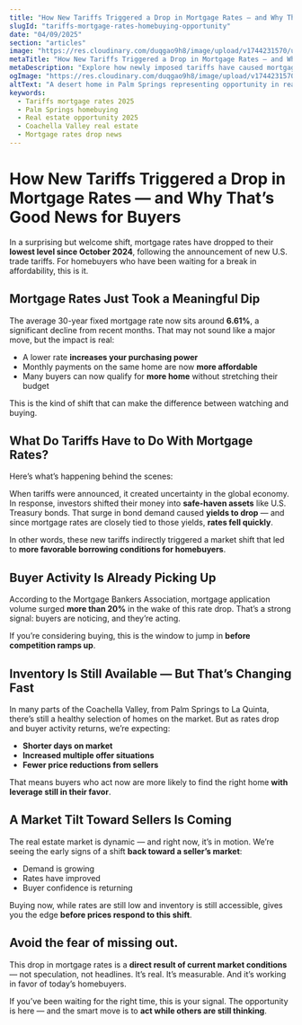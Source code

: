 ```yaml
---
title: "How New Tariffs Triggered a Drop in Mortgage Rates — and Why That’s Good News for Buyers"
slugId: "tariffs-mortgage-rates-homebuying-opportunity"
date: "04/09/2025"
section: "articles"
image: "https://res.cloudinary.com/duqgao9h8/image/upload/v1744231570/usa-tariffs.jpg"
metaTitle: "How New Tariffs Triggered a Drop in Mortgage Rates — and Why That’s Good News for Buyers"
metaDescription: "Explore how newly imposed tariffs have caused mortgage rates to fall, opening up an ideal opportunity for homebuyers to act before the market tilts back toward sellers."
ogImage: "https://res.cloudinary.com/duqgao9h8/image/upload/v1744231570/usa-tariffs.jpg"
altText: "A desert home in Palm Springs representing opportunity in real estate"
keywords:
  - Tariffs mortgage rates 2025
  - Palm Springs homebuying
  - Real estate opportunity 2025
  - Coachella Valley real estate
  - Mortgage rates drop news
---
```


# How New Tariffs Triggered a Drop in Mortgage Rates — and Why That’s Good News for Buyers

In a surprising but welcome shift, mortgage rates have dropped to their **lowest level since October 2024**, following the announcement of new U.S. trade tariffs. For homebuyers who have been waiting for a break in affordability, this is it.

## Mortgage Rates Just Took a Meaningful Dip

The average 30-year fixed mortgage rate now sits around **6.61%**, a significant decline from recent months. That may not sound like a major move, but the impact is real:

- A lower rate **increases your purchasing power**
- Monthly payments on the same home are now **more affordable**
- Many buyers can now qualify for **more home** without stretching their budget

This is the kind of shift that can make the difference between watching and buying.

## What Do Tariffs Have to Do With Mortgage Rates?

Here’s what’s happening behind the scenes:

When tariffs were announced, it created uncertainty in the global economy. In response, investors shifted their money into **safe-haven assets** like U.S. Treasury bonds. That surge in bond demand caused **yields to drop** — and since mortgage rates are closely tied to those yields, **rates fell quickly**.

In other words, these new tariffs indirectly triggered a market shift that led to **more favorable borrowing conditions for homebuyers**.

## Buyer Activity Is Already Picking Up

According to the Mortgage Bankers Association, mortgage application volume surged **more than 20%** in the wake of this rate drop. That’s a strong signal: buyers are noticing, and they’re acting.

If you’re considering buying, this is the window to jump in **before competition ramps up**.

## Inventory Is Still Available — But That’s Changing Fast

In many parts of the Coachella Valley, from Palm Springs to La Quinta, there’s still a healthy selection of homes on the market. But as rates drop and buyer activity returns, we’re expecting:

- **Shorter days on market**
- **Increased multiple offer situations**
- **Fewer price reductions from sellers**

That means buyers who act now are more likely to find the right home **with leverage still in their favor**.

## A Market Tilt Toward Sellers Is Coming

The real estate market is dynamic — and right now, it’s in motion. We’re seeing the early signs of a shift **back toward a seller’s market**:

- Demand is growing
- Rates have improved
- Buyer confidence is returning

Buying now, while rates are still low and inventory is still accessible, gives you the edge **before prices respond to this shift**.

## Avoid the fear of missing out.

This drop in mortgage rates is a **direct result of current market conditions** — not speculation, not headlines. It’s real. It’s measurable. And it’s working in favor of today’s homebuyers.

If you’ve been waiting for the right time, this is your signal. The opportunity is here — and the smart move is to **act while others are still thinking**.